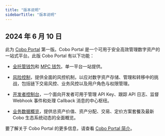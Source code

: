 ```yaml
---
title: "版本说明"
sidebarTitle: "版本说明"
---
```


## 2024 年 6 月 10 日

此为 [Cobo Portal](/cn/portal/introduction) 第一版。Cobo Portal 是一个可用于安全高效管理数字资产的一站式平台。此版 Cobo Portal 有以下功能：

- [全托管钱包](/cn/portal/custodial-wallets/introduction)和 [MPC 钱包](/cn/portal/mpc-wallets/introduction)，单一平台一站提供。
- [风险控制](/cn/portal/risk-controls/introduction)，提供全面的风控机制，以应对数字资产存储、管理和转移中的挑战，包括链下交易风控、业务风控以及用户角色与权限管理。

- [开发者控制台](/cn/portal/developer-console/introduction)，一个面向开发者可用于管理 API Key、跟踪 API 日志、监督 Webhook 事件和处理 Callback 消息的中心枢纽。
- [业务数据概览](/cn/portal/dashboard/introduction)，提供总资产价值、资产分配、交易、定价方案套餐及最新 Cobo 生态系统动态的全面概览。

要了解关于 Cobo Portal 的更多信息，请查看 [Cobo Portal 简介](/cn/portal/introduction)。